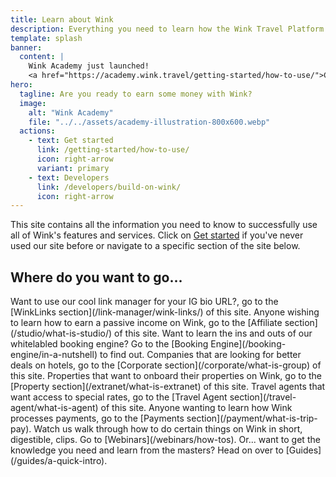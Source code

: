 ```yaml
---
title: Learn about Wink
description: Everything you need to learn how the Wink Travel Platform works and how to become a master at creating and selling travel inventory online.
template: splash
banner:
  content: |
    Wink Academy just launched!
    <a href="https://academy.wink.travel/getting-started/how-to-use/">Check it out</a>
hero:
  tagline: Are you ready to earn some money with Wink?
  image:
    alt: "Wink Academy"
    file: "../../assets/academy-illustration-800x600.webp"
  actions:
    - text: Get started
      link: /getting-started/how-to-use/
      icon: right-arrow
      variant: primary
    - text: Developers
      link: /developers/build-on-wink/
      icon: right-arrow
---
```



This site contains all the information you need to know to successfully use all of Wink's features and services. Click on [Get started](/getting-started/how-to-use) if you've never used our site before or navigate to a specific section of the site below.

## Where do you want to go...

<CardGrid stagger>
	<Card title="WinkLinks" icon="seti:info">
		Want to use our cool link manager for your IG bio URL?, go to the [WinkLinks section](/link-manager/wink-links/) of this site.
	</Card>
	<Card title="Affiliates" icon="seti:info">
		Anyone wishing to learn how to earn a passive income on Wink, go to the [Affiliate section](/studio/what-is-studio/) of this site.
	</Card>
	<Card title="Booking Engine" icon="seti:info">
		Want to learn the ins and outs of our whitelabled booking engine? Go to the [Booking Engine](/booking-engine/in-a-nutshell) to find out.
	</Card>
	<Card title="Corporations" icon="seti:info">
		Companies that are looking for better deals on hotels, go to the [Corporate section](/corporate/what-is-group) of this site.
	</Card>
	<Card title="Properties" icon="seti:info">
		Properties that want to onboard their properties on Wink, go to the [Property section](/extranet/what-is-extranet) of this site.
	</Card>
	<Card title="Travel Agents" icon="seti:info">
		Travel agents that want access to special rates, go to the [Travel Agent section](/travel-agent/what-is-agent) of this site.
	</Card>
	<Card title="Payments" icon="seti:info">
		Anyone wanting to learn how Wink processes payments, go to the [Payments section](/payment/what-is-trip-pay).
	</Card>
	<Card title="Webinars" icon="seti:info">
		Watch us walk through how to do certain things on Wink in short, digestible, clips. Go to [Webinars](/webinars/how-tos).
	</Card>
	<Card title="Guides" icon="seti:info">
		Or... want to get the knowledge you need and learn from the masters? Head on over to [Guides](/guides/a-quick-intro).
	</Card>
</CardGrid>
